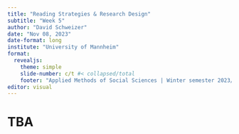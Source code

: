 ```yaml
---
title: "Reading Strategies & Research Design"
subtitle: "Week 5"
author: "David Schweizer"
date: "Nov 08, 2023"
date-format: long
institute: "University of Mannheim"
format: 
  revealjs:
    theme: simple
    slide-number: c/t #< collapsed/total
    footer: "Applied Methods of Social Sciences | Winter semester 2023/24 | University of Innsbruck"
editor: visual
---
```


# TBA

# 
